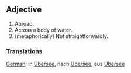 ==Adjective==

#Abroad.
#Across a body of water.
#(metaphorically) Not straightforwardly.

===Translations===

[[German]]: in [[Übersee]], nach [[Übersee]], aus [[Übersee]]